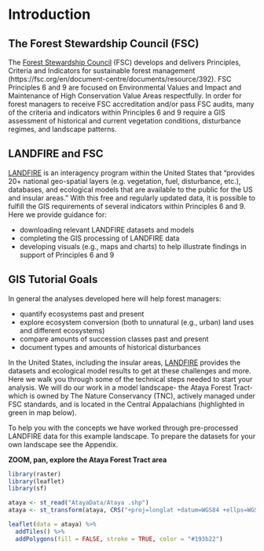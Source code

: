 # Introduction {#Introduction}

## The Forest Stewardship Council (FSC)

The [Forest Stewardship Council](https://fsc.org/en) (FSC) develops and delivers Principles, Criteria and Indicators for sustainable forest management (https://fsc.org/en/document-centre/documents/resource/392). FSC Principles 6 and 9 are focused on Environmental Values and Impact and Maintenance of High Conservation Value Areas respectfully. In order for forest managers to receive FSC accreditation and/or pass FSC audits, many of the criteria and indicators within Principles 6 and 9 require a GIS assessment of historical and current vegetation conditions, disturbance regimes, and landscape patterns.

## LANDFIRE and FSC

[LANDFIRE](https://landfire.gov/) is an interagency program within the United States that "provides 20+ national geo-spatial layers (e.g. vegetation, fuel, disturbance, etc.), databases, and ecological models that are available to the public for the US and insular areas."  With this free and regularly updated data, it is possible to fulfill the GIS requirements of several indicators within Principles 6 and 9.  Here we provide guidance for:

* downloading relevant LANDFIRE datasets and models
* completing the GIS processing of LANDFIRE data
* developing visuals (e.g., maps and charts) to help illustrate findings in support of Principles 6 and 9

## GIS Tutorial Goals


In general the analyses developed here will help forest managers:

* quantify ecosystems past and present
* explore ecosystem conversion (both to unnatural (e.g., urban) land uses and different ecosystems)
* compare amounts of succession classes past and present
* document types and amounts of historical disturbances


In the United States, including the insular areas, [LANDFIRE](https://www.landfire.gov/) provides the datasets and ecological model results to get at these challenges and more. Here we walk you through some of the technical steps needed to start your analysis.  We will do our work in a model landscape- the Ataya Forest Tract- which is owned by The Nature Conservancy (TNC), actively managed under FSC standards, and is located in the Central Appalachians (highlighted in green in map below).

To help you with the concepts we have worked through pre-processed LANDFIRE data for this example landscape.  To prepare the datasets for your own landscape see the Appendix.

**ZOOM, pan, explore the Ataya Forest Tract area**
```r
library(raster)
library(leaflet)
library(sf)

ataya <- st_read("AtayaData/Ataya .shp")
ataya <- st_transform(ataya, CRS("+proj=longlat +datum=WGS84 +ellps=WGS84 +towgs84=0,0,0"))

```

```r

leaflet(data = ataya) %>% 
  addTiles() %>% 
  addPolygons(fill = FALSE, stroke = TRUE, color = "#193b22")

```

